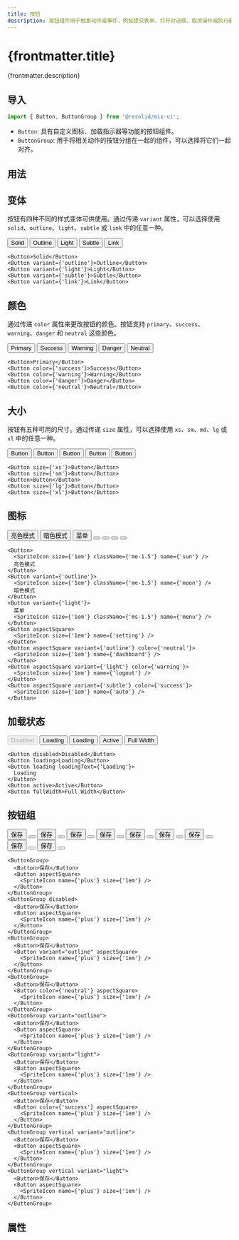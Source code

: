 ```yaml
---
title: 按钮
description: 按钮组件用于触发动作或事件，例如提交表单、打开对话框、取消操作或执行删除操作。
---
```




# {frontmatter.title}

{frontmatter.description}

## 导入

```javascript
import { Button, ButtonGroup } from '@resolid/mix-ui';
```

- `Button`: 具有自定义图标、加载指示器等功能的按钮组件。
- `ButtonGroup`: 用于将相关动作的按钮分组在一起的组件，可以选择将它们一起对齐。

## 用法

## 变体

按钮有四种不同的样式变体可供使用。通过传递 `variant` 属性，可以选择使用 `solid`、`outline`、`light`、`subtle` 或 `link` 中的任意一种。

<section className={'demo group'}>
  <div className={'p-3 not-prose rounded-t border flex flex-row gap-3'}>
    <Button>Solid</Button>
    <Button variant={'outline'}>Outline</Button>
    <Button variant={'light'}>Light</Button>
    <Button variant={'subtle'}>Subtle</Button>
    <Button variant={'link'}>Link</Button>
  </div>

```tsx
<Button>Solid</Button>
<Button variant={'outline'}>Outline</Button>
<Button variant={'light'}>Light</Button>
<Button variant={'subtle'}>Subtle</Button>
<Button variant={'link'}>Link</Button>
```

</section>

## 颜色

通过传递 `color` 属性来更改按钮的颜色。按钮支持 `primary`、`success`、`warning`、`danger` 和 `neutral` 这些颜色。

<section className={'demo group'}>
  <div className={'p-3 not-prose rounded-t border flex flex-row gap-3'}>
    <Button>Primary</Button>
    <Button color={'success'}>Success</Button>
    <Button color={'warning'}>Warning</Button>
    <Button color={'danger'}>Danger</Button>
    <Button color={'neutral'}>Neutral</Button>
  </div>

  ```tsx
  <Button>Primary</Button>
  <Button color={'success'}>Success</Button>
  <Button color={'warning'}>Warning</Button>
  <Button color={'danger'}>Danger</Button>
  <Button color={'neutral'}>Neutral</Button>
  ```

</section>

## 大小

按钮有五种可用的尺寸。通过传递 `size` 属性，可以选择使用 `xs`、`sm`、`md`、`lg` 或 `xl` 中的任意一种。

<section className={'demo group'}>
  <div className={'p-3 not-prose rounded-t border flex flex-row gap-3'}>
    <Button size={'xs'}>Button</Button>
    <Button size={'sm'}>Button</Button>
    <Button>Button</Button>
    <Button size={'lg'}>Button</Button>
    <Button size={'xl'}>Button</Button>
  </div>

  ```tsx
  <Button size={'xs'}>Button</Button>
  <Button size={'sm'}>Button</Button>
  <Button>Button</Button>
  <Button size={'lg'}>Button</Button>
  <Button size={'xl'}>Button</Button>
  ```

</section>

## 图标

<section className={'demo group'}>
  <div className={'p-3 not-prose rounded-t border flex flex-row gap-3'}>
    <Button>
      <SpriteIcon size={'1em'} className={'me-1.5'} name={'sun'} />
      亮色模式
    </Button>
    <Button variant={'outline'}>
      <SpriteIcon size={'1em'} className={'me-1.5'} name={'moon'} />
      暗色模式
    </Button>
    <Button variant={'light'}>
      菜单
      <SpriteIcon size={'1em'} className={'ms-1.5'} name={'menu'} />
    </Button>
    <Button aspectSquare>
      <SpriteIcon size={'1em'} name={'setting'} />
    </Button>
    <Button aspectSquare variant={'outline'} color={'neutral'}>
      <SpriteIcon size={'1em'} name={'dashboard'} />
    </Button>
    <Button aspectSquare variant={'light'} color={'warning'}>
      <SpriteIcon size={'1em'} name={'logout'} />
    </Button>
    <Button aspectSquare variant={'subtle'} color={'success'}>
      <SpriteIcon size={'1em'} name={'auto'} />
    </Button>
  </div>

  ```tsx
  <Button>
    <SpriteIcon size={'1em'} className={'me-1.5'} name={'sun'} />
    亮色模式
  </Button>
  <Button variant={'outline'}>
    <SpriteIcon size={'1em'} className={'me-1.5'} name={'moon'} />
    暗色模式
  </Button>
  <Button variant={'light'}>
    菜单
    <SpriteIcon size={'1em'} className={'ms-1.5'} name={'menu'} />
  </Button>
  <Button aspectSquare>
    <SpriteIcon size={'1em'} name={'setting'} />
  </Button>
  <Button aspectSquare variant={'outline'} color={'neutral'}>
    <SpriteIcon size={'1em'} name={'dashboard'} />
  </Button>
  <Button aspectSquare variant={'light'} color={'warning'}>
    <SpriteIcon size={'1em'} name={'logout'} />
  </Button>
  <Button aspectSquare variant={'subtle'} color={'success'}>
    <SpriteIcon size={'1em'} name={'auto'} />
  </Button>
  ```

</section>

## 加载状态

<section className={'demo group'}>
  <div className={'p-3 not-prose rounded-t border flex flex-row gap-3'}>
    <Button disabled>Disabled</Button>
    <Button loading>Loading</Button>
    <Button loading loadingText={'Loading'}>
      Loading
    </Button>
    <Button active>Active</Button>
    <Button fullWidth>Full Width</Button>
  </div>

  ```tsx
  <Button disabled>Disabled</Button>
  <Button loading>Loading</Button>
  <Button loading loadingText={'Loading'}>
    Loading
  </Button>
  <Button active>Active</Button>
  <Button fullWidth>Full Width</Button>
  ```

</section>

## 按钮组

<section className={'demo group'}>
  <div className={'p-3 not-prose rounded-t border flex flex-row gap-3 items-center overflow-x-auto scrollbar scrollbar-thin'}>
    <ButtonGroup>
      <Button>保存</Button>
      <Button aspectSquare>
        <SpriteIcon name={'plus'} size={'1em'} />
      </Button>
    </ButtonGroup>
    <ButtonGroup disabled>
      <Button>保存</Button>
      <Button aspectSquare>
        <SpriteIcon name={'plus'} size={'1em'} />
      </Button>
    </ButtonGroup>
    <ButtonGroup>
      <Button>保存</Button>
      <Button variant="outline" aspectSquare>
        <SpriteIcon name={'plus'} size={'1em'} />
      </Button>
    </ButtonGroup>
    <ButtonGroup>
      <Button>保存</Button>
      <Button color={'neutral'} aspectSquare>
        <SpriteIcon name={'plus'} size={'1em'} />
      </Button>
    </ButtonGroup>
    <ButtonGroup variant="outline">
      <Button>保存</Button>
      <Button aspectSquare>
        <SpriteIcon name={'plus'} size={'1em'} />
      </Button>
    </ButtonGroup>
    <ButtonGroup variant="light">
      <Button>保存</Button>
      <Button aspectSquare>
        <SpriteIcon name={'plus'} size={'1em'} />
      </Button>
    </ButtonGroup>
    <ButtonGroup vertical>
      <Button>保存</Button>
      <Button color={'success'} aspectSquare>
        <SpriteIcon name={'plus'} size={'1em'} />
      </Button>
    </ButtonGroup>
    <ButtonGroup vertical variant="outline">
      <Button>保存</Button>
      <Button aspectSquare>
        <SpriteIcon name={'plus'} size={'1em'} />
      </Button>
    </ButtonGroup>
    <ButtonGroup vertical variant="light">
      <Button>保存</Button>
      <Button aspectSquare>
        <SpriteIcon name={'plus'} size={'1em'} />
      </Button>
    </ButtonGroup>
  </div>

  ```tsx
  <ButtonGroup>
    <Button>保存</Button>
    <Button aspectSquare>
      <SpriteIcon name={'plus'} size={'1em'} />
    </Button>
  </ButtonGroup>
  <ButtonGroup disabled>
    <Button>保存</Button>
    <Button aspectSquare>
      <SpriteIcon name={'plus'} size={'1em'} />
    </Button>
  </ButtonGroup>
  <ButtonGroup>
    <Button>保存</Button>
    <Button variant="outline" aspectSquare>
      <SpriteIcon name={'plus'} size={'1em'} />
    </Button>
  </ButtonGroup>
  <ButtonGroup>
    <Button>保存</Button>
    <Button color={'neutral'} aspectSquare>
      <SpriteIcon name={'plus'} size={'1em'} />
    </Button>
  </ButtonGroup>
  <ButtonGroup variant="outline">
    <Button>保存</Button>
    <Button aspectSquare>
      <SpriteIcon name={'plus'} size={'1em'} />
    </Button>
  </ButtonGroup>
  <ButtonGroup variant="light">
    <Button>保存</Button>
    <Button aspectSquare>
      <SpriteIcon name={'plus'} size={'1em'} />
    </Button>
  </ButtonGroup>
  <ButtonGroup vertical>
    <Button>保存</Button>
    <Button color={'success'} aspectSquare>
      <SpriteIcon name={'plus'} size={'1em'} />
    </Button>
  </ButtonGroup>
  <ButtonGroup vertical variant="outline">
    <Button>保存</Button>
    <Button aspectSquare>
      <SpriteIcon name={'plus'} size={'1em'} />
    </Button>
  </ButtonGroup>
  <ButtonGroup vertical variant="light">
    <Button>保存</Button>
    <Button aspectSquare>
      <SpriteIcon name={'plus'} size={'1em'} />
    </Button>
  </ButtonGroup>
  ```

</section>

## 属性
